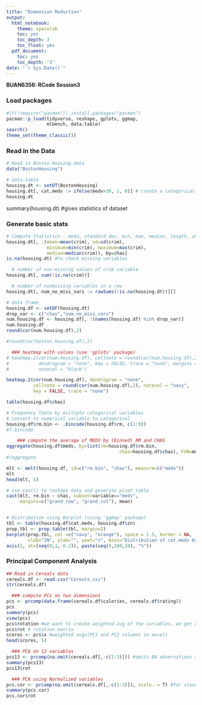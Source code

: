 ---
title: "Dimension Reduction"
output:
  html_notebook:
    theme: spacelab
    toc: yes
    toc_depth: 3
    toc_float: yes
  pdf_document:
    toc: yes
    toc_depth: '3'
date: "`r Sys.Date()`"
---

**BUAN6356:  RCode Session3 **

### Load packages
```{r loadPackages, warning=FALSE, message=FALSE, results='hide' }
#if(!require("pacman")) install.packages("pacman")
pacman::p_load(tidyverse, reshape, gplots, ggmap, 
               mlbench, data.table)
search()
theme_set(theme_classic())
```

### Read in the Data
```{r readData}
# Read in Boston Housing data
data("BostonHousing")

# data.table
housing.dt <- setDT(BostonHousing)
housing.dt[, cat.medv := ifelse(medv>30, 1, 0)] # create a categorical variable for home price >30
housing.dt
```
summary(housing.dt) #gives statistics of dataset

### Generate basic stats
```{r basicStats}
# Compute Statistics - mean, standard dev, min, max, median, length, and missing values of CRIM
housing.dt[, .(mean=mean(crim), sd=sd(crim), 
               minimum=min(crim), maximum=max(crim),
               median=median(crim)), by=chas]
is.na(housing.dt) #to check missing variables

  # number of non-missing values of crim variable
housing.dt[, sum(!is.na(crim))]

  # number of nonmissing variables in a row
housing.dt[, num_no_miss_vars := rowSums(!is.na(housing.dt))][]

```




```{r corrMatrix}
# data frame
housing.df <- setDF(housing.dt)
drop_var <- c("chas","num_no_miss_vars")
num.housing.df <- housing.df[, !(names(housing.df) %in% drop_var)]
num.housing.df
round(cor(num.housing.df),2)

#round(cor(boston.housing.df),2)

  ### heatmap with values (use 'gplots' package)
# heatmap.2(cor(num.housing.df), cellnote = round(cor(num.housing.df),2),
#           dendrogram = "none", key = FALSE, trace = "none", margins = c(10,10),
#           notecol = "black")

heatmap.2(cor(num.housing.df), dendrogram = "none", 
          cellnote = round(cor(num.housing.df),2), notecol = "navy", 
          key = FALSE, trace = "none")

```




```{r freq}
table(housing.df$chas)

# Frequency Table by multiple categorical variables
# convert to numerical variable to categorical
housing.df$rm.bin <- .bincode(housing.df$rm, c(1:9))
#?.bincode

    ### compute the average of MEDV by (binned) RM and CHAS
aggregate(housing.df$medv, by=list(rm=housing.df$rm.bin, 
                                          chas=housing.df$chas), FUN=mean) 
#?aggregate
```


```{r pivotTable}

mlt <- melt(housing.df, id=c("rm.bin", "chas"), measure=c("medv"))
mlt
head(mlt, 5)

# use cast() to reshape data and generate pivot table
cast(mlt, rm.bin ~ chas, subset=variable=="medv", 
     margins=c("grand_row", "grand_col"), mean)


# Distribution using Barplot (using 'ggmap' package)
tbl <- table(housing.df$cat.medv, housing.df$zn)
prop.tbl <- prop.table(tbl, margin=2)
barplot(prop.tbl, col =c("navy", "orange"), space = 1.5, border = NA, 
        xlab="ZN", ylab="", yaxt="n", main="Distribution of cat.medv by zn")
axis(2, at=(seq(0,1, 0.2)), paste(seq(0,100,20), "%"))


```


### Principal Component Analysis

```{r PCA, warning= FALSE}
## Read in Cereals data
cereals.df <- read.csv("Cereals.csv")
str(cereals.df)

  ### compute PCs on two dimensions
pcs <- prcomp(data.frame(cereals.df$calories, cereals.df$rating))
pcs
summary(pcs) 
view(pcs)
pcs$rotation #we want to create weighted avg of the variables, we get weights of the corresponding variables (calories and ratings)
pcs$rot # rotation matrix
scores <- pcs$x #weighted avgs(PC1 and PC2 columns in excel)
head(scores, 5)

  ### PCA on 13 variables
pcs13 <- prcomp(na.omit(cereals.df[,-c(1:3)])) #omits NA observations after deleting first 3 columns which are not numerical
summary(pcs13)
pcs13$rot

  ### PCA using Normalized variables
pcs.cor <- prcomp(na.omit(cereals.df[,-c(1:3)]), scale. = T) #for standardisaton (see notes) dividing by standard deviation
summary(pcs.cor)
pcs.cor$rot

```

  

